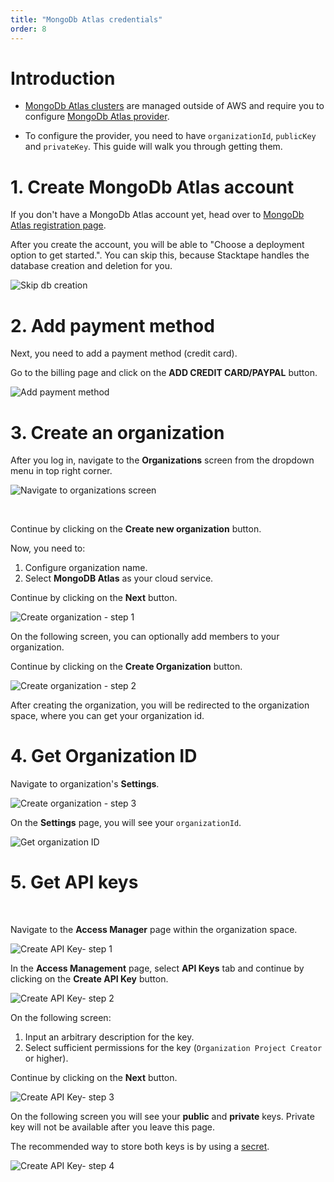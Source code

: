 ```yaml
---
title: "MongoDb Atlas credentials"
order: 8
---
```


# Introduction

- [MongoDb Atlas clusters](/resources/mongo-db-atlas-clusters) are managed outside of AWS and require you to configure
  [MongoDb Atlas provider](/resources/mongo-db-atlas-clusters/#provider-configuration).

- To configure the provider, you need to have `organizationId`, `publicKey` and `privateKey`. This guide will walk you
  through getting them.

# 1. Create MongoDb Atlas account

If you don't have a MongoDb Atlas account yet, head over to
[MongoDb Atlas registration page](https://account.mongodb.com/account/register).

After you create the account, you will be able to "Choose a deployment option to get started.". You can skip this,
because Stacktape handles the database creation and deletion for you.

![Skip db creation](../static/mongodb-provider/skip-db-create.png)

# 2. Add payment method

Next, you need to add a payment method (credit card).

Go to the billing page and click on the **ADD CREDIT CARD/PAYPAL** button.

![Add payment method](../static/mongodb-provider/add-billing.png)

# 3. Create an organization

After you log in, navigate to the **Organizations** screen from the dropdown menu in top right corner.

![Navigate to organizations screen](../static/mongodb-provider/go-to-organization.png)

<br />

Continue by clicking on the **Create new organization** button.

Now, you need to:

1. Configure organization name.
2. Select **MongoDB Atlas** as your cloud service.

Continue by clicking on the **Next** button.

![Create organization - step 1](../static/mongodb-provider/screen2-mod.png)

On the following screen, you can optionally add members to your organization.

Continue by clicking on the **Create Organization** button.

![Create organization - step 2](../static/mongodb-provider/screen3-mod.png)

After creating the organization, you will be redirected to the organization space, where you can get your organization
id.

# 4. Get Organization ID

Navigate to organization's **Settings**.

![Create organization - step 3](../static/mongodb-provider/screen4-mod.png)

On the **Settings** page, you will see your `organizationId`.

![Get organization ID](../static/mongodb-provider/screen5-mod.png)

# 5. Get API keys

<br />

Navigate to the **Access Manager** page within the organization space.

![Create API Key- step 1](../static/mongodb-provider/screen6-mod.png)

In the **Access Management** page, select **API Keys** tab and continue by clicking on the **Create API Key** button.

![Create API Key- step 2](../static/mongodb-provider/screen7-mod.png)

On the following screen:

1. Input an arbitrary description for the key.
2. Select sufficient permissions for the key (`Organization Project Creator` or higher).

Continue by clicking on the **Next** button.

![Create API Key- step 3](../static/mongodb-provider/screen9-mod.png)

On the following screen you will see your **public** and **private** keys. Private key will not be available after you
leave this page.

The recommended way to store both keys is by using a [secret](/resources/secrets/).

![Create API Key- step 4](../static/mongodb-provider/screen10-mod.png)
